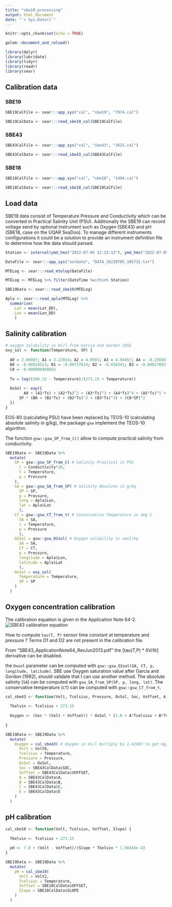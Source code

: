 ```yaml
---
title: "sbe19_processing"
output: html_document
date: "`r Sys.Date()`"
---
```


```r
knitr::opts_chunk$set(echo = TRUE)

golem::document_and_reload()

library(dplyr)
library(lubridate)
library(tidyr)
library(readr)
library(sear)
```

## Calibration data

### SBE19

```r
SBE19CalFile <- sear:::app_sys("cal", "sbe19", "7974.cal")

SBE19CalData <- sear:::read_sbe19_cal(SBE19CalFile)
```

### SBE43

```r
SBE43CalFile <- sear:::app_sys("cal", "sbe43", "3625.cal")

SBE43CalData <- sear:::read_sbe43_cal(SBE43CalFile)
```

### SBE18

```r
SBE18CalFile <- sear:::app_sys("cal", "sbe18", "1494.cal")

SBE18CalData <- sear:::read_sbe18_cal(SBE18CalFile)
```

## Load data

SBE19 data consist of Temperature Pressure and Conductivity which can be converted in Practical Salinity Unit (PSU). Additionally the SBE19 can record voltage send by optional instrument such as Oxygen (SBE43) and pH (SBE18, case on the UQAR SeaDoo). To manage different instruments configurations it could be a solution to provide an instrument definition file to determine how the data should parsed.

```r
Station <- interval(ymd_hms("2022-07-05 12:23:13"), ymd_hms("2022-07-05 12:23:15"))

DataFile <- sear:::app_sys("extdata", "DATA_20220705_105732.txt")

MTELog <- sear:::read_mtelog(DataFile)

MTELog <- MTELog %>% filter(DateTime %within% Station)

SBE19Data <- sear:::read_sbe19(MTELog)

Apla <- sear:::read_apla(MTELog) %>%
  summarise(
    Lat = mean(Lat_DD),
    Lon = mean(Lon_DD)
    )
```

## Salinity calibration

```r
# oxygen solubility in ml/l from Garcia and Gordon 1992
oxy_sol <- function(Temperature, SP) {
  
  A0 = 2.00907; A1 = 3.22014; A2 = 4.0501; A3 = 4.94457; A4 = -0.256847; A5 = 3.88767
  B0 = -0.00624523; B1 = -0.00737614; B2 = -0.010341; B3 = -0.00817083
  C0 = -0.000000488682
  
  Ts = log((298.15 - Temperature)/(273.15 + Temperature))
  
  OxSol <- exp({
        A0 + (A1*Ts) + (A2*Ts)^2 + (A3*Ts)^3 + (A4*Ts)^4 + (A5*Ts)^5 +
      SP * (B0 + (B1*Ts) + (B2*Ts)^2 + (B3*Ts)^3) + (C0*SP)^2
  })
}
```

EOS-80 (calculating PSU) have been replaced by TEOS-10 (calculating absolute salinity in g/kg), the package `gsw` implement the TEOS-10 algorithm.

The function `gsw::gsw_SP_from_C()` allow to compute practical salinity from conductivity.

```r
SBE19Data <- SBE19Data %>%
  mutate(
    SP = gsw::gsw_SP_from_C( # Salinity Practical in PSU
      C = Conductivity*10,
      t = Temperature,
      p = Pressure
    ),
    SA = gsw::gsw_SA_from_SP( # Salinity Absolute in g/Kg
      SP = SP,
      p = Pressure,
      long = Apla$Lon,
      lat = Apla$Lat
      ),
    CT = gsw::gsw_CT_from_t( # Conservative Temperature in deg C
      SA = SA,
      t = Temperature,
      p = Pressure
      ),
    O2Sol = gsw::gsw_O2sol( # Oxygen solubility in umol/kg
      SA = SA,
      CT = CT,
      p = Pressure,
      longitude = Apla$Lon,
      latitude = Apla$Lat
      ),
    OxSol = oxy_sol(
      Temperature = Temperature,
      SP = SP
    )
  )
```

## Oxygen concentration calibration

The calibration equation is given in the Application Note 64-2.
![SBE43 calibration equation](oxy_equation.png)

How to cumpute `tau(T, P)` sensor time constant at temperature and pressure ? Terms D1 and D2 are not present in the calibration file.

From "SBE43_ApplicationNote64_RevJun2013.pdf" the [tau(T,P) * δV/δt] derivative can be disabled.

the `Oxsol` parameter can be computed with `gsw::gsw_O2sol(SA, CT, p, longitude, latitude)`. SBE use Oxygen saturation value after Garcia and Gordon (1992), should validate that I can use another method.
The absolute salinity (`SA`) can be computed with `gsw_SA_from_SP(SP, p, long, lat)`.
The conservative temperature (`CT`) can be computed with `gsw::gsw_CT_from_t`.

```r
cal_sbe43 <- function(Volt, Tcelsius, Pressure, OxSol, Soc, Voffset, A, B, C, E) {
  
  Tkelvin <- Tcelsius + 273.15
  
  Oxygen <- (Soc * (Volt + Voffset)) * OxSol * (1.0 + A*Tcelsius + B*Tcelsius^2 + C*Tcelsius^3) * exp(1)^(E*Pressure/Tkelvin)
  
}

SBE19Data <- SBE19Data %>%
  mutate(
    Oxygen = cal_sbe43( # Oxygen in ml/l multiply by 1.42903 to get mg/l
      Volt = Volt0,
      Tcelsius = Temperature,
      Pressure = Pressure,
      OxSol = OxSol,
      Soc = SBE43CalData$SOC,
      Voffset = SBE43CalData$VOFFSET,
      A = SBE43CalData$A,
      B = SBE43CalData$B,
      C = SBE43CalData$C,
      E = SBE43CalData$E
    )
  )
```

## pH calibration

```r
cal_sbe18 <- function(Volt, Tcelsius, Voffset, Slope) {
  
  Tkelvin <- Tcelsius + 273.15
  
  pH <- 7.0 + (Volt - Voffset)/(Slope * Tkelvin * 1.98416e-4)
}

SBE19Data <- SBE19Data %>%
  mutate(
    pH = cal_sbe18(
      Volt = Volt2,
      Tcelsius = Temperature,
      Voffset = SBE18CalData$OFFSET,
      Slope = SBE18CalData$SLOPE
    )
  )
```


